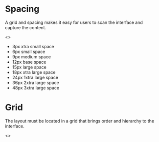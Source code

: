 
<Meta title="Space & Grid" />

<style>{`
  h1{
    font-family: arial;
    font-weight: bold;
    font-size: 32px;
    border-bottom: none;
    margin:0px;
  }

  p {    
      font-size: 14px;
      margin:15px 0;
  }

  .Spaces{
        margin-top: 24px;
        display: block;
        margin-bottom: 48px;
    }

  .SpacesList {
    padding: 0px;
    max-width: 250px;
  }
    
  li {
      display: flex;
      height: 60px;
      align-items: center;
      width: 100%;
      border-bottom: 1px solid #cccccc;
      justify-content: space-between;
      font-family: 'Lato', sans-serif;
      font-size: 14px;
      line-height: 2;
  }

  .SpaceA {
      background: #596173;
      width:3px;
      height:3px;
    }

  .SpaceB {
      background: #596173;
      width:6px;
      height:6px;
    }

  .SpaceC {
      background: #596173;
      width:9px;
      height:9px;
    }

  .SpaceD {
      background: #596173;
      width:12px;
      height:12px;
    }

  .SpaceE {
      background: #596173;
      width:15px;
      height:15px;
    }

  .SpaceF {
      background: #596173;
      width:18px;
      height:18px;
    }

  .SpaceG {
      background: #596173;
      width:24px;
      height:24px;
    }

  .SpaceH {
      background: #596173;
      width:36px;
      height:36px;
    }

  .SpaceI {
      background: #596173;
      width:48px;
      height:48px;
    }

  .Grid {
      display: grid;
      gap: 3px 3px;
      grid-template-columns: repeat(12, 1fr);
      grid-template-rows: repeat(6, auto);
      justify-content: center;
      align-items: center;
      width: 100%;
      /*margin:10px auto;*/
      margin-top:24px;
  }

  .Col1 {
      background: #f2f2f2;
      width:auto;
      height:50px;
      border: solid 1px #cccccc;
      grid-column: 1 /13;
      grid-row: 1/ 2;
    
    }

  .Col2{
      background: #f2f2f2;
      width:auto;
      height:108px;
      border: solid 1px #cccccc;
      grid-column: 1 / 13;
      grid-row: 2 / 4;
    }

  .Col3{
      background: #f2f2f2;
      width:auto;
      border: solid 1px #cccccc;
      height:50px;
      grid-column: 1 / 13;
      grid-row: 4 / 5;
      }

  .Col4{
      background: #f2f2f2;
      width:auto;
      border: solid 1px #cccccc;
      height:50px;
      grid-column: 1 / 13;
      grid-row: 5 / 6;

        }

  .Col5 {
      background: #f2f2f2;
      border: solid 1px #cccccc;
      width:auto;
      height:50px;
      grid-column: 1 / 13;
      grid-row: 6 / 7;
      }
  @media (min-width: 1024px) and (max-width: 1440px){
    .Col1 {
      grid-column: 1 /13;
      grid-row: 1/ 2;
    }

  .Col2{
      grid-column: 1 / 7;
      grid-row: 2 / 4;
    }

  .Col3{
      grid-column: 7 / 13;
      grid-row: 2 / 3;
      }

  .Col4{
      grid-column: 7 / 13;
      grid-row: 3 / 4;
        }

  .Col5 {
      grid-column: 1 / 13;
      grid-row: 4 / 5;
      }
  }
`}</style>

# Spacing

A grid and spacing makes it easy for users to scan the interface and capture the content.

<>
<div class="Spaces">
    <ul class="SpacesList">
        <li>
            3px xtra small space <div class="SpaceA"></div>
        </li>
        <li>
            6px small space <div class="SpaceB"></div>
        </li>
        <li>
            9px medium space <div class="SpaceC"></div>
        </li>
        <li>
            12px base space <div class="SpaceD"></div>
        </li>
        <li>
            15px large space <div class="SpaceE"></div>
        </li>
        <li>
            18px xtra large space <div class="SpaceF"></div>
        </li>
        <li>
            24px 1xtra large space <div class="SpaceG"></div>
        </li>
        <li>
            36px 2xtra large space <div class="SpaceH"></div>
        </li>
        <li>
            48px 3xtra large space <div class="SpaceI"></div>
        </li>
    </ul>
</div>
</>

# Grid

The layout must be located in a grid that brings order and hierarchy to the interface.

<>
  <div class="Grid">
    <div class="Col1"></div>
    <div class="Col2"></div>
    <div class="Col3"></div>
    <div class="Col4"></div>
    <div class="Col5"></div>
  </div>
</>